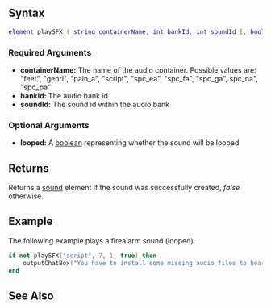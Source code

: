  
{{Client function}}
{{New feature/item|3.0134|1.3.4|5731|
This function plays a sound from GTA's big sound containers.
}}

{{Note|There is a tool available which allows you to find bank and sound IDs easily: [[/https://community.mtasa.com/index.php?p=resources&s=details&id=7549 sfxBrowser:Download.md|https://community.mtasa.com/index.php?p=resources&s=details&id=7549 sfxBrowser:Download]].}}
{{Warning|Many players use versions of GTA:SA (especially pirated versions) that have audio files full of zeros so that they can compresses better in their ''AUDIO\SFX\'' folder. (They lack any data) 
In case of these invalid audio files, this function returns ''false''.

It also returns ''false'' when trying to play a track deleted in the recent GTA: SA Steam patches (and if the client is using a Steam GTA: SA copy).|true}}

==Syntax==
<syntaxhighlight lang="lua">
element playSFX ( string containerName, int bankId, int soundId [, bool looped = false ] )
</syntaxhighlight>

===Required Arguments===
*'''containerName:''' The name of the audio container. Possible values are: "feet", "genrl", "pain_a", "script", "spc_ea", "spc_fa", "spc_ga", spc_na", "spc_pa"
*'''bankId:''' The audio bank id
*'''soundId:''' The sound id within the audio bank

===Optional Arguments===
*'''looped:''' A [[/boolean.md|boolean]] representing whether the sound will be looped
==Returns==
Returns a [[/sound.md|sound]] element if the sound was successfully created, ''false'' otherwise.

{{New feature/item|3.0140|1.4|6443|
==Syntax 2==
<syntaxhighlight lang="lua">
element playSFX ( string "radio", string radioStation, int trackId [, bool looped = false ] )
</syntaxhighlight>

===Required Arguments===
*'''radio:''' The string "radio" (used to differentiate to the first syntax) 
*'''radioStation:''' The radio station. Possible values are "Adverts", "Ambience", "Police", "Playback FM", "K-Rose", "K-DST", "Cutscene", "Beats", "Bounce FM", "SF-UR", "Radio Los Santos", "Radio X", "CSR 103.9", "K-Jah West", "Master Sounds 98.3", "WCTR".
*'''trackId :''' The radio track id within the radio station audio file

===Optional Arguments===
*'''looped:''' A [[/boolean.md|boolean]] representing whether the sound will be looped
==Returns==
Returns a [[/sound.md|sound]] element if the sound was successfully created, ''false'' otherwise.
}}

==Example==
The following example plays a firealarm sound (looped).
<syntaxhighlight lang="lua">
if not playSFX("script", 7, 1, true) then
    outputChatBox("You have to install some missing audio files to hear the sound")
end
</syntaxhighlight>

==See Also==
{{Client_audio_functions}}